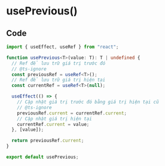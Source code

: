 # usePrevious()

## Code

``` usePrevious.ts
import { useEffect, useRef } from "react";

function usePrevious<T>(value: T): T | undefined {
  // Ref để lưu trữ giá trị trước đó
  // @ts-ignore
  const previousRef = useRef<T>();
  // Ref để lưu trữ giá trị hiện tại
  const currentRef = useRef<T>(null);

  useEffect(() => {
    // Cập nhật giá trị trước đó bằng giá trị hiện tại cũ
    // @ts-ignore
    previousRef.current = currentRef.current;
    // Cập nhật giá trị hiện tại
    currentRef.current = value;
  }, [value]);

  return previousRef.current;
}

export default usePrevious;

```
